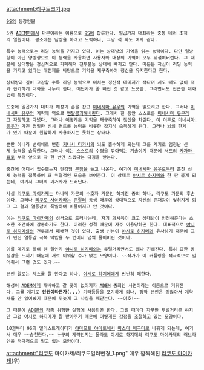 attachment:리쿠도크기.jpg

 [[9S]]의 등장인물

 5권 [[ADEM]]편에서 마몬이라는 이름으로 [[9S]]에 합류한다. 일곱가지 대죄라는 중동 테러 조직의 일원이다. 평소에는 남장을 하려고 노력하나, 그냥 척 봐도 여자 같다.

 특수 능력으로는 리딩 능력을 가지고 있다. 이는 상대방의 기억을 읽는 능력이다. 다만 일방향이 아닌 양방향으로 이 능력을 사용하면 사용자와 대상의 기억이 모두 뒤섞여버린다. 그 때문에 상대방은 정신적으로 피폐해져 전투불능 상태에 빠지고 만다. 마몬은 자신이 리딩 능력을 가지고 있다는 대전제를 바탕으로 기억을 재구축하여 정신을 유지한다고 한다.

 상대방과 깊이 교감할 수록 리딩 능력으로 미치는 정신적 데미지가 적다며 시도 때도 없이 적과 한가하게 대화를 나누려 한다. 어딘가가 좀 빠진 것 같고 느긋한, 그러면서도 친근한 대화법이 특징이다.

 도중에 일곱가지 대죄가 해성과 손을 잡고 [[미네시마 유우]]의 기억을 읽으려고 한다. 그러나 [[미네시마 유우]]의 계략에 역으로 [[멘탈붕괴]]해버린다. 그래서 한 동안 스스로를 [[미네시마 유우]]라고 자칭하고 다녔다. 그러나 어떻게든 기억을 재구축하여 정신을 차린다. 이 이후로 [[미네시마 유우]]가 가진 정밀한 신체 컨트롤 능력을 비롯한 잡지식 습득하게 된다. 그러나 뇌의 한계가 있기 때문에 원할하게 사용하지는 못하는 상태다.

 뿐만 아니라 변이체로 변한 [[키나시 타카시]]의 뇌도 흡수하게 되는데 그를 계기로 엄청난 신체 능력을 습득한다. 그러나 이는 스스로의 수명을 깎아먹는 기술이기 때문에 서드의 [[카자마 료]]로 부터 앞으로 딱 한 번만 쓰겠다는 다짐을 받는다.

 중간에 어디서 입수했는지 단검형 [[무참]]을 들고 나온다. 여기에 [[미네시마 유우]]로부터 훔친 신체 능력을 접목하여 꽤 위협적인 모습을 보여준다. 이 상태로 [[야시로 하지메]]와 한 판 붙게 되는데, 여기서 그녀의 과거사가 드러난다.

 사실 [[리쿠도 마이카제]]는 마나메 가문의 수호자 가문인 하치진 중의 하나, 리쿠도 가문의 후손이다. 그러나 [[리쿠도 사이카]]라는 [[존잘러]] 동생 때문에 상대적으로 자신의 존재감이 잊혀지게 되고 그 결과 열등감이 폭발하여 비뚤어지고 만 것이다.

 이는 [[리쿠도 마이카제]]의 성격으로 드러나는데, 자기 과시욕이 크고 상대방이 인정해준다는 소소한 조건하에 감동하기도 한다. 이러한 성격 때문에 자주 이용당하곤 한다. 대표적으로 [[야시로 하지메]]와의 전투에서 패배한 것이 있다. 출생 신분이 [[야시로 하지메]]와 유사하기 때문에 그가 던진 열등감 극복 떡밥을 두 번이나 덥썩 물어버린 것이다.

 이를 계기로 하여 웬 일인지 [[야시로 하지메]]와는 투덜거리면서도 꽤나 친해진다. 특히 묘한 동질감을 느끼기 때문에 서로 미워할 수가 없는 모양이다. ~~작가가 이 커플링을 적극적으로 밀어줘서 그런 것도 있다.~~

 본인 말로는 체스를 잘 한다고 하나, [[야시로 하지메]]에게 번번히 패한다.

 해성이 [[ADEM]]에게 패배하고 갈 곳이 없어지자 [[ADEM]] 중죄인 사면이라는 이름으로 거둬진다. 그를 계기로 '''인권이라든가(...)''' 기타등등을 포기하게 되나, 정작 본인은 귀찮아서 계약서를 안 읽어봤기 때문에 뒤늦게 그 사실을 깨닫는다. ~~야호!~~

 그 때문에 [[ADEM]]의 각종 위험한 실험에 사용되곤 한다. 그럴 때마다 자꾸만 투덜거리곤 하지만 그걸 [[야시로 하지메]]가 잘 받아주기 때문에 어떻게든 감정을 조절하고 있는 모양이다.

 10권부터 9S의 일러스트레이터가 [[야마모토 야마토]]에서 [[마스다 메구미]]로 바뀌게 되는데, 여기서 매우 ~~승천한다.~~ 누구의 계략인지는 몰라도 [[야시로 하지메]]와 [[리쿠도 마이카제]]의 러브라인을 적극적으로 밀고 있는 모양이다.

attachment:"리쿠도 마이카제/리쿠도일러변경_1.png"
매우 깜찍해진 [[리쿠도 마이카제]](우)
